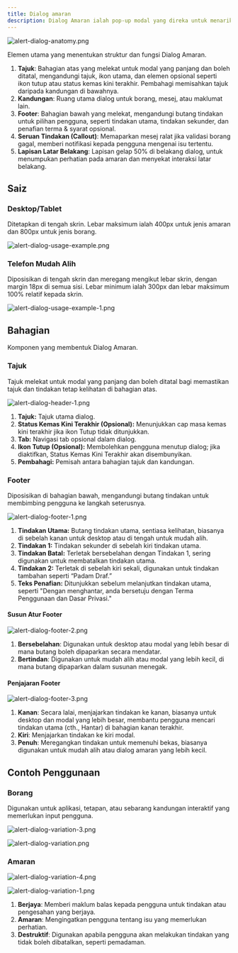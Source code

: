 ```yaml
---
title: Dialog amaran
description: Dialog Amaran ialah pop-up modal yang direka untuk menarik perhatian pengguna bagi tindakan atau mesej penting. Ia terdiri daripada tiga komponen utama, iaitu Tajuk, Kandungan, dan Footer. Komponen ini membentuk dialog yang fleksibel dan kohesif yang boleh digunakan untuk pelbagai jenis amaran atau borang.
---
```


![alert-dialog-anatomy.png](/design/alert-dialog-anatomy.png)

Elemen utama yang menentukan struktur dan fungsi Dialog Amaran.

1. **Tajuk**: Bahagian atas yang melekat untuk modal yang panjang dan boleh ditatal, mengandungi tajuk, ikon utama, dan elemen opsional seperti ikon tutup atau status kemas kini terakhir. Pembahagi memisahkan tajuk daripada kandungan di bawahnya.
2. **Kandungan**: Ruang utama dialog untuk borang, mesej, atau maklumat lain.
3. **Footer**: Bahagian bawah yang melekat, mengandungi butang tindakan untuk pilihan pengguna, seperti tindakan utama, tindakan sekunder, dan penafian terma & syarat opsional.
4. **Seruan Tindakan (Callout)**: Memaparkan mesej ralat jika validasi borang gagal, memberi notifikasi kepada pengguna mengenai isu tertentu.
5. **Lapisan Latar Belakang**: Lapisan gelap 50% di belakang dialog, untuk menumpukan perhatian pada amaran dan menyekat interaksi latar belakang.

## Saiz

### Desktop/Tablet

Ditetapkan di tengah skrin. Lebar maksimum ialah 400px untuk jenis amaran dan 800px untuk jenis borang.

![alert-dialog-usage-example.png](/design/alert-dialog-usage-example.png)

### Telefon Mudah Alih

Diposisikan di tengah skrin dan meregang mengikut lebar skrin, dengan margin 18px di semua sisi. Lebar minimum ialah 300px dan lebar maksimum 100% relatif kepada skrin.

![alert-dialog-usage-example-1.png](/design/alert-dialog-usage-example-1.png)

## Bahagian

Komponen yang membentuk Dialog Amaran.

### Tajuk

Tajuk melekat untuk modal yang panjang dan boleh ditatal bagi memastikan tajuk dan tindakan tetap kelihatan di bahagian atas.

![alert-dialog-header-1.png](/design/alert-dialog-header-1.png)

1. **Tajuk:** Tajuk utama dialog.
2. **Status Kemas Kini Terakhir (Opsional):** Menunjukkan cap masa kemas kini terakhir jika ikon Tutup tidak ditunjukkan.
3. **Tab:** Navigasi tab opsional dalam dialog.
4. **Ikon Tutup (Opsional):** Membolehkan pengguna menutup dialog; jika diaktifkan, Status Kemas Kini Terakhir akan disembunyikan.
5. **Pembahagi:** Pemisah antara bahagian tajuk dan kandungan.

### Footer

Diposisikan di bahagian bawah, mengandungi butang tindakan untuk membimbing pengguna ke langkah seterusnya.

![alert-dialog-footer-1.png](/design/alert-dialog-footer-1.png)

1. **Tindakan Utama:** Butang tindakan utama, sentiasa kelihatan, biasanya di sebelah kanan untuk desktop atau di tengah untuk mudah alih.
2. **Tindakan 1:** Tindakan sekunder di sebelah kiri tindakan utama.
3. **Tindakan Batal:** Terletak bersebelahan dengan Tindakan 1, sering digunakan untuk membatalkan tindakan utama.
4. **Tindakan 2:** Terletak di sebelah kiri sekali, digunakan untuk tindakan tambahan seperti “Padam Draf.”
5. **Teks Penafian:** Ditunjukkan sebelum melanjutkan tindakan utama, seperti "Dengan menghantar, anda bersetuju dengan Terma Penggunaan dan Dasar Privasi."

#### Susun Atur Footer

![alert-dialog-footer-2.png](/design/alert-dialog-footer-2.png)

1. **Bersebelahan**: Digunakan untuk desktop atau modal yang lebih besar di mana butang boleh dipaparkan secara mendatar.
2. **Bertindan**: Digunakan untuk mudah alih atau modal yang lebih kecil, di mana butang dipaparkan dalam susunan menegak.

#### Penjajaran Footer

![alert-dialog-footer-3.png](/design/alert-dialog-footer-3.png)

1. **Kanan**: Secara lalai, menjajarkan tindakan ke kanan, biasanya untuk desktop dan modal yang lebih besar, membantu pengguna mencari tindakan utama (cth., Hantar) di bahagian kanan terakhir.
2. **Kiri**: Menjajarkan tindakan ke kiri modal.
3. **Penuh**: Meregangkan tindakan untuk memenuhi bekas, biasanya digunakan untuk mudah alih atau dialog amaran yang lebih kecil.

## Contoh Penggunaan

### Borang

Digunakan untuk aplikasi, tetapan, atau sebarang kandungan interaktif yang memerlukan input pengguna.

![alert-dialog-variation-3.png](/design/alert-dialog-variation-3.png)

![alert-dialog-variation.png](/design/alert-dialog-variation.png)

### Amaran

![alert-dialog-variation-4.png](/design/alert-dialog-variation-4.png)

![alert-dialog-variation-1.png](/design/alert-dialog-variation-1.png)

1. **Berjaya**: Memberi maklum balas kepada pengguna untuk tindakan atau pengesahan yang berjaya.
2. **Amaran**: Mengingatkan pengguna tentang isu yang memerlukan perhatian.
3. **Destruktif**: Digunakan apabila pengguna akan melakukan tindakan yang tidak boleh dibatalkan, seperti pemadaman.
